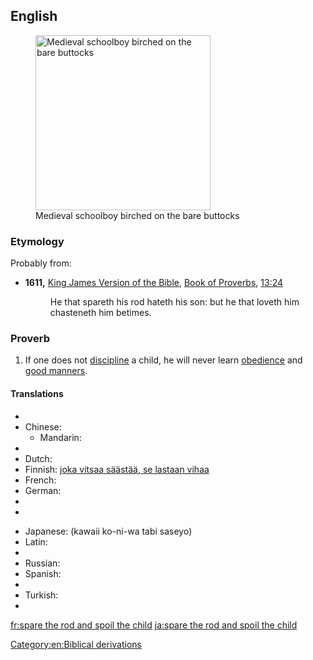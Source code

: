 ==English==
[[Image:Koerperstrafe- MA Birkenrute.png|thumb|280px|Medieval schoolboy birched on the bare buttocks]]

===Etymology===
Probably from:
* '''1611,''' [[w:King James Version of the Bible|King James Version of the Bible]], [[w:Book of Proverbs|Book of Proverbs]], [[s:Bible (King James)/Proverbs#Chapter 13|13:24]]
*: He that spareth his rod hateth his son: but he that loveth him chasteneth him betimes.

===Proverb===
{{infl|en|proverb|head=[[spare]] [[the]] [[rod]] [[and]] [[spoil]] [[the]] [[child]]}}

# If one does not [[discipline]] a child, he will never learn [[obedience]] and [[good manners]].

====Translations====
{{trans-top|Sparing discipline ("the rod") creates an undisciplined ("spoiled") child.}}
* {{trreq|ar}}
* Chinese:
** Mandarin: {{t|cmn|不打不成器|tr=bù dǎ bù chéng qì|sc=Hani}}
* {{trreq|cs}}
* Dutch: {{t|nl|zachte heelmeesters, stinkende wonden}}
* Finnish: [[joka vitsaa säästää, se lastaan vihaa]]
* French: {{t+|fr|qui aime bien, châtie bien}}
* German: {{t|de|wer mit der Rute spart, verzieht das Kind}}
* {{trreq|hu}}
* {{trreq|it}}
{{trans-mid}}
* Japanese: {{t|ja|可愛い子には旅させよ}} (kawaii ko-ni-wa tabi saseyo)
* Latin: {{t|la|qui bene amat, bene castigat}}
* {{trreq|pt}}
* Russian: {{t|ru|пожалеешь розгу — испортишь ребёнка|tr=požaléješ’ rózgu - ispórtiš’ rebjónka|sc=Cyrl}}
* Spanish: {{t|es|escatima el palo y malcría al hijo}}
* {{trreq|sv}}
* Turkish: {{t|tr|insan sevdiğine takılırmış}}
* {{trreq|vi}}
{{trans-bottom}}

[[Category:en:Biblical derivations]]

[[fr:spare the rod and spoil the child]]
[[ja:spare the rod and spoil the child]]